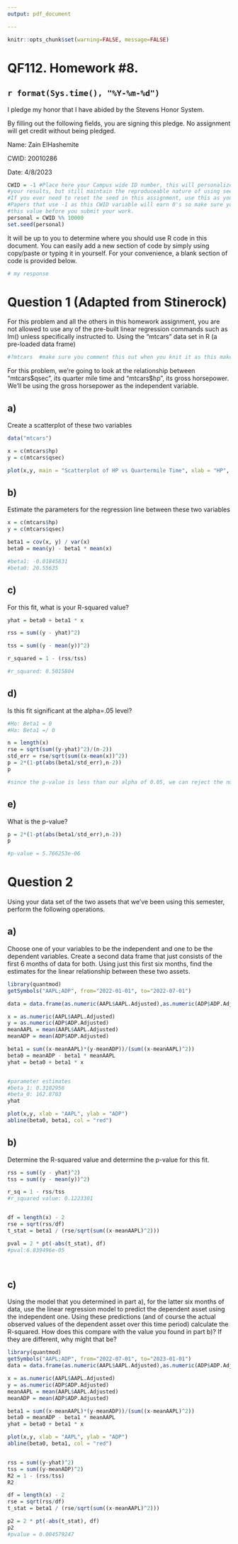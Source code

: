 ---
output: pdf_document

---

```{r global_options, include=FALSE}
knitr::opts_chunk$set(warning=FALSE, message=FALSE)
```



# QF112.  Homework #8.


## `r format(Sys.time(), "%Y-%m-%d")`

I pledge my honor that I have abided by the Stevens Honor System.

By filling out the following fields, you are signing this pledge.  No assignment will get credit without being pledged.

Name: Zain ElHashemite

CWID: 20010286

Date: 4/8/2023




```{r}
CWID = -1 #Place here your Campus wide ID number, this will personalize
#your results, but still maintain the reproduceable nature of using seeds.
#If you ever need to reset the seed in this assignment, use this as your seed
#Papers that use -1 as this CWID variable will earn 0's so make sure you change
#this value before you submit your work.
personal = CWID %% 10000
set.seed(personal)
```

It will be up to you to determine where you should use R code in this document.  You can easily add a new section of code by simply using copy/paste or typing it in yourself.  For your convenience, a blank section of code is provided below.

```{r}
# my response
```

# Question 1 (Adapted from Stinerock)

For this problem and all the others in this homework assignment, you are not allowed to use any of the pre-built linear regression commands such as lm() unless specifically instructed to.  Using the "mtcars" data set in R (a pre-loaded data frame)
```{r}
#?mtcars  #make sure you comment this out when you knit it as this makes knitting weird
```
For this problem, we're going to look at the relationship between "mtcars\$qsec", its quarter mile time and "mtcars\$hp", its gross horsepower.  We'll be using the gross horsepower as the independent variable.

## a)

Create a scatterplot of these two variables

```{r}

data("mtcars")

x = c(mtcars$hp)
y = c(mtcars$qsec)

plot(x,y, main = "Scatterplot of HP vs Quartermile Time", xlab = "HP", ylab = "Q-Mile Time (Seconds)")

```


## b)

Estimate the parameters for the regression line between these two variables

```{r}

x = c(mtcars$hp)
y = c(mtcars$qsec)

beta1 = cov(x, y) / var(x)
beta0 = mean(y) - beta1 * mean(x)

#beta1: -0.01845831
#beta0: 20.55635


```

## c)

For this fit, what is your R-squared value?

```{r}
yhat = beta0 + beta1 * x

rss = sum((y - yhat)^2)

tss = sum((y - mean(y))^2)

r_squared = 1 - (rss/tss)

#r_squared: 0.5015804


```

## d)

Is this fit significant at the alpha=.05 level?

```{r}
#Ho: Beta1 = 0
#Ha: Beta1 =/ 0

n = length(x)
rse = sqrt(sum((y-yhat)^2)/(n-2))
std_err = rse/sqrt(sum((x-mean(x))^2))
p = 2*(1-pt(abs(beta1/std_err),n-2))
p

#since the p-value is less than our alpha of 0.05, we can reject the null hypothesis concluding that x and y are linearly related

```

## e)

What is the p-value?
```{r}

p = 2*(1-pt(abs(beta1/std_err),n-2))
p

#p-value = 5.766253e-06

```


# Question 2

Using your data set of the two assets that we've been using this semester, perform the following operations.

## a)

Choose one of your variables to be the independent and one to be the dependent variables.  Create a second data frame that just consists of the first 6 months of data for both.  Using just this first six months, find the estimates for the linear relationship between these two assets.


```{r}
library(quantmod)
getSymbols("AAPL;ADP", from="2022-01-01", to="2022-07-01")

data = data.frame(as.numeric(AAPL$AAPL.Adjusted),as.numeric(ADP$ADP.Adjusted))

x = as.numeric(AAPL$AAPL.Adjusted)
y = as.numeric(ADP$ADP.Adjusted)
meanAAPL = mean(AAPL$AAPL.Adjusted)
meanADP = mean(ADP$ADP.Adjusted)

beta1 = sum((x-meanAAPL)*(y-meanADP))/(sum((x-meanAAPL)^2))
beta0 = meanADP - beta1 * meanAAPL
yhat = beta0 + beta1 * x


#parameter estimates
#beta_1: 0.3102956
#beta_0: 162.8703
yhat

plot(x,y, xlab = "AAPL", ylab = "ADP")
abline(beta0, beta1, col = "red")


```

## b)

Determine the R-squared value and determine the p-value for this fit.
```{r}

rss = sum((y - yhat)^2)
tss = sum((y - mean(y))^2)

r_sq = 1 - rss/tss
#r_squared value: 0.1223301


df = length(x) - 2
rse = sqrt(rss/df)
t_stat = beta1 / (rse/sqrt(sum((x-meanAAPL)^2)))

pval = 2 * pt(-abs(t_stat), df)
#pval:6.839496e-05




```


## c)

Using the model that you determined in part a), for the latter six months of data, use the linear regression model to predict the dependent asset using the independent one.  Using these predictions (and of course the actual observed values of the dependent asset over this time period) calculate the R-squared.  How does this compare with the value you found in part b)?  If they are different, why might that be?

```{r}
library(quantmod)
getSymbols("AAPL;ADP", from="2022-07-01", to="2023-01-01")
data = data.frame(as.numeric(AAPL$AAPL.Adjusted),as.numeric(ADP$ADP.Adjusted))

x = as.numeric(AAPL$AAPL.Adjusted)
y = as.numeric(ADP$ADP.Adjusted)
meanAAPL = mean(AAPL$AAPL.Adjusted)
meanADP = mean(ADP$ADP.Adjusted)

beta1 = sum((x-meanAAPL)*(y-meanADP))/(sum((x-meanAAPL)^2))
beta0 = meanADP - beta1 * meanAAPL
yhat = beta0 + beta1 * x

plot(x,y, xlab = "AAPL", ylab = "ADP")
abline(beta0, beta1, col = "red")


rss = sum((y-yhat)^2)
tss = sum((y-meanADP)^2)
R2 = 1 - (rss/tss)
R2

df = length(x) - 2
rse = sqrt(rss/df)
t_stat = beta1 / (rse/sqrt(sum((x-meanAAPL)^2)))

p2 = 2 * pt(-abs(t_stat), df)
p2
#pvalue = 0.004579247
```


